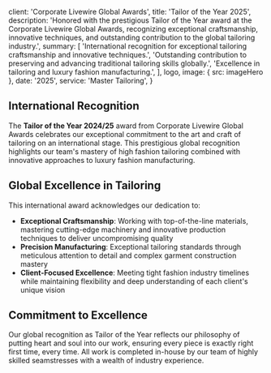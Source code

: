 
  client: 'Corporate Livewire Global Awards',
  title: 'Tailor of the Year 2025',
  description:
    'Honored with the prestigious Tailor of the Year award at the Corporate Livewire Global Awards, recognizing exceptional craftsmanship, innovative techniques, and outstanding contribution to the global tailoring industry.',
  summary: [
    'International recognition for exceptional tailoring craftsmanship and innovative techniques.',
    'Outstanding contribution to preserving and advancing traditional tailoring skills globally.',
    'Excellence in tailoring and luxury fashion manufacturing.',
  ],
  logo,
  image: { src: imageHero },
  date: '2025',
  service: 'Master Tailoring',
}

## International Recognition

The **Tailor of the Year 2024/25** award from Corporate Livewire Global Awards celebrates our exceptional commitment to the art and craft of tailoring on an international stage. This prestigious global recognition highlights our team's mastery of high fashion tailoring combined with innovative approaches to luxury fashion manufacturing.

## Global Excellence in Tailoring

This international award acknowledges our dedication to:

- **Exceptional Craftsmanship**: Working with top-of-the-line materials, mastering cutting-edge machinery and innovative production techniques to deliver uncompromising quality
- **Precision Manufacturing**: Exceptional tailoring standards through meticulous attention to detail and complex garment construction mastery
- **Client-Focused Excellence**: Meeting tight fashion industry timelines while maintaining flexibility and deep understanding of each client's unique vision

## Commitment to Excellence

Our global recognition as Tailor of the Year reflects our philosophy of putting heart and soul into our work, ensuring every piece is exactly right first time, every time. All work is completed in-house by our team of highly skilled seamstresses with a wealth of industry experience.

